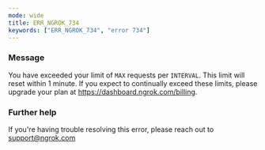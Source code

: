 ```yaml
---
mode: wide
title: ERR_NGROK_734
keywords: ["ERR_NGROK_734", "error 734"]
---
```



### Message

You have exceeded your limit of `MAX` requests per `INTERVAL`. This limit will reset within 1 minute. If you expect to continually exceed these limits, please upgrade your plan at https://dashboard.ngrok.com/billing.

<ErrorDetails />

### Further help

If you're having trouble resolving this error, please reach out to [support@ngrok.com](mailto:support@ngrok.com?subject=Help%20with%20ERR_NGROK_734)
